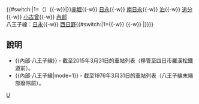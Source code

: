 {{鐵道路線|
| 模板名稱 = 內部·八王子線
| 名稱 = [[File:Kintetsulogo.png|19px|近畿日本鐵道|link=近畿日本鐵道]] <small>[[近畿日本鐵道]]</small> [[內部線]]·[[八王子線]]
| 代表色 = #cc0033
| 背景顏色 = #FFFFFF 
| 車站列表 = 內部線：[[近鐵四日市站|近鐵四日市]]{{-w}} {{#switch:{{lc:{{{mode}}}}}|1=（{{link-ja|濱田信號場|浜田信号場}}）{{-w}}|}}[[赤堀站|赤堀]]{{-w}} [[日永站|日永]]{{-w}} [[南日永站|南日永]]{{-w}} [[泊站 (三重縣)|泊]]{{-w}} [[追分站 (三重縣)|追分]]{{-w}} [[小古曾站|小古曾]]{{-w}} [[內部站|內部]]<br />八王子線：[[日永站|日永]]{{-w}} [[西日野站|西日野]]{{#switch:{{lc:{{{mode}}}}}|1={{-w}} {{link-ja|室山站|室山駅|室山}}{{-w}} {{link-ja|伊勢八王子站|伊勢八王子駅|伊勢八王子}}|}}}}<noinclude>
==說明==
*<nowiki>{{內部·八王子線}}</nowiki> - 截至2015年3月31日的車站列表（移管至四日市羅漢松鐵道前）。
*<nowiki>{{內部·八王子線|mode=1}}</nowiki> - 截至1976年3月31日的車站列表（八王子線末端部廢除前）。
{{內部·八王子線|mode=1}}
[[Category:近畿日本鐵道路線模板|U]]
</noinclude>